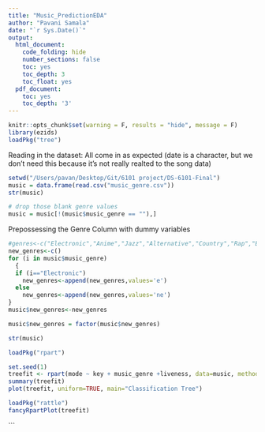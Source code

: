 ```yaml
---
title: "Music_PredictionEDA"
author: "Pavani Samala"
date: "`r Sys.Date()`"
output:
  html_document:
    code_folding: hide
    number_sections: false
    toc: yes
    toc_depth: 3
    toc_float: yes
  pdf_document:
    toc: yes
    toc_depth: '3'
---
```


```r
knitr::opts_chunk$set(warning = F, results = "hide", message = F)
library(ezids)
loadPkg("tree")
```


Reading in the dataset: All come in as expected (date is a character, but we don't need this because it's not really realted to the song data)

```r
setwd("/Users/pavan/Desktop/Git/6101 project/DS-6101-Final")
music = data.frame(read.csv("music_genre.csv"))
str(music)
```

```r
# drop those blank genre values 
music = music[!(music$music_genre == ""),]

```



Prepossessing the Genre Column with dummy variables
```r

#genres<-c("Electronic","Anime","Jazz","Alternative","Country","Rap","Blues","Rock","Classical","Hip-Hop")
new_genres<-c()
for (i in music$music_genre) 
  {
  if (i=="Electronic")
    new_genres<-append(new_genres,values='e')
  else
    new_genres<-append(new_genres,values='ne')
}
music$new_genres<-new_genres

music$new_genres = factor(music$new_genres)

str(music)
```


```r
loadPkg("rpart")

set.seed(1)
treefit <- rpart(mode ~ key + music_genre +liveness, data=music, method="class", control = list(maxdepth = 15) )
summary(treefit)
plot(treefit, uniform=TRUE, main="Classification Tree")

loadPkg("rattle")
fancyRpartPlot(treefit)


```



```